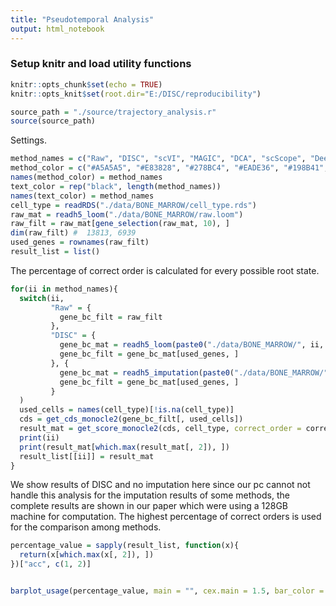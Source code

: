 ```yaml
---
title: "Pseudotemporal Analysis"
output: html_notebook
---
```

### Setup knitr and load utility functions
```r
knitr::opts_chunk$set(echo = TRUE)
knitr::opts_knit$set(root.dir="E:/DISC/reproducibility")
```
```r
source_path = "./source/trajectory_analysis.r"
source(source_path)
```
Settings.
```r
method_names = c("Raw", "DISC", "scVI", "MAGIC", "DCA", "scScope", "DeepImpute", "VIPER", "scImpute")
method_color = c("#A5A5A5", "#E83828", "#278BC4", "#EADE36", "#198B41", "#920783", "#F8B62D", "#8E5E32", "#1E2B68")
names(method_color) = method_names
text_color = rep("black", length(method_names))
names(text_color) = method_names
cell_type = readRDS("./data/BONE_MARROW/cell_type.rds")
raw_mat = readh5_loom("./data/BONE_MARROW/raw.loom")
raw_filt = raw_mat[gene_selection(raw_mat, 10), ]
dim(raw_filt) #  13813, 6939
used_genes = rownames(raw_filt)
result_list = list()
```
The percentage of correct order is calculated for every possible root state.
```r
for(ii in method_names){
  switch(ii, 
         "Raw" = {
           gene_bc_filt = raw_filt
         },
         "DISC" = {
           gene_bc_mat = readh5_loom(paste0("./data/BONE_MARROW/", ii, ".loom"))
           gene_bc_filt = gene_bc_mat[used_genes, ]
         }, {
           gene_bc_mat = readh5_imputation(paste0("./data/BONE_MARROW/", ii, ".hdf5"))
           gene_bc_filt = gene_bc_mat[used_genes, ]
         }
  )
  used_cells = names(cell_type)[!is.na(cell_type)]
  cds = get_cds_monocle2(gene_bc_filt[, used_cells])
  result_mat = get_score_monocle2(cds, cell_type, correct_order = correct_order_all, wrong_order = wrong_order_all, type_level = type_level, show_interactively = T)
  print(ii)
  print(result_mat[which.max(result_mat[, 2]), ])
  result_list[[ii]] = result_mat
}
```
We show results of DISC and no imputation here since our pc cannot not handle this analysis for the imputation results of some methods, the complete results are shown in our paper which were using a 128GB machine for computation.
The highest percentage of correct orders is used for the comparison among methods.
```r
percentage_value = sapply(result_list, function(x){
  return(x[which.max(x[, 2]), ])
})["acc", c(1, 2)]


barplot_usage(percentage_value, main = "", cex.main = 1.5, bar_color = method_color[c(1, 2)], text_color = text_color[c(1, 2)], use_data_order = T, ylab = "Percentage", cex.lab = 1.5, font.main = 1, ylim = c(-0.1, 1), use_border = F)
```












